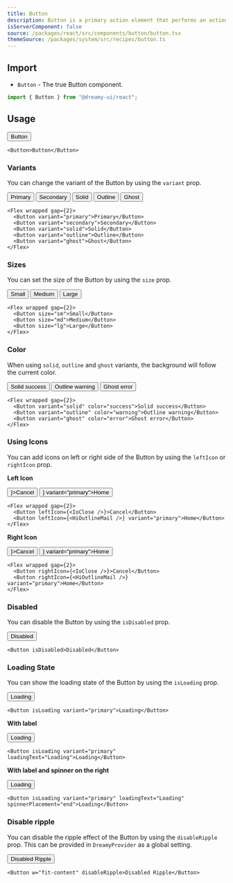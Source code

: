 ```yaml
---
title: Button
description: Button is a primary action element that performs an action when clicked.
isServerComponent: false
source: /packages/react/src/components/button/button.tsx
themeSource: /packages/system/src/recipes/button.ts
---
```


## Import

- `Button` - The true Button component.

```jsx
import { Button } from "@dreamy-ui/react";
```

## Usage

<Wrapper>
	<Button w="fit-content">Button</Button>
</Wrapper>

```tsx
<Button>Button</Button>
```

### Variants

You can change the variant of the Button by using the `variant` prop.

<Wrapper>
	<Flex wrapped gap={2}>
		<Button variant="primary">Primary</Button>
    	<Button variant="secondary">Secondary</Button>
		<Button variant="solid">Solid</Button>
		<Button variant="outline">Outline</Button>
		<Button variant="ghost">Ghost</Button>
	</Flex>
</Wrapper>

```tsx
<Flex wrapped gap={2}>
  <Button variant="primary">Primary</Button>
  <Button variant="secondary">Secondary</Button>
  <Button variant="solid">Solid</Button>
  <Button variant="outline">Outline</Button>
  <Button variant="ghost">Ghost</Button>
</Flex>
```

### Sizes

You can set the size of the Button by using the `size` prop.

<Wrapper>
	<Flex wrapped gap={2}>
		<Button size="sm">Small</Button>
		<Button size="md">Medium</Button>
		<Button size="lg">Large</Button>
	</Flex>
</Wrapper>

```tsx
<Flex wrapped gap={2}>
  <Button size="sm">Small</Button>
  <Button size="md">Medium</Button>
  <Button size="lg">Large</Button>
</Flex>
``` 

### Color

When using `solid`, `outline` and `ghost` variants, the background will follow the current color.

<Wrapper>
	<Flex wrapped gap={2}>
		<Button variant="solid" color="success">Solid success</Button>
		<Button variant="outline" color="warning">Outline warning</Button>
		<Button variant="ghost" color="error">Ghost error</Button>
	</Flex>
</Wrapper>

```tsx
<Flex wrapped gap={2}>
  <Button variant="solid" color="success">Solid success</Button>
  <Button variant="outline" color="warning">Outline warning</Button>
  <Button variant="ghost" color="error">Ghost error</Button>
</Flex>
```

### Using Icons

You can add icons on left or right side of the Button by using the `leftIcon` or `rightIcon` prop.

**Left Icon**

<Wrapper>
	<Flex wrapped gap={2}>
		<Button leftIcon={<IoClose />}>Cancel</Button>
		<Button leftIcon={<HiOutlineMail />} variant="primary">Home</Button>
	</Flex>
</Wrapper>

```tsx
<Flex wrapped gap={2}>
  <Button leftIcon={<IoClose />}>Cancel</Button>
  <Button leftIcon={<HiOutlineMail />} variant="primary">Home</Button>
</Flex>
``` 

**Right Icon**

<Wrapper>
	<Flex wrapped gap={2}>
		<Button rightIcon={<IoClose />}>Cancel</Button>
		<Button rightIcon={<HiOutlineMail />} variant="primary">Home</Button>
	</Flex>
</Wrapper>

```tsx
<Flex wrapped gap={2}>
  <Button rightIcon={<IoClose />}>Cancel</Button>
  <Button rightIcon={<HiOutlineMail />} variant="primary">Home</Button>
</Flex>
``` 

### Disabled

You can disable the Button by using the `isDisabled` prop.

<Wrapper>
	<Button w='fit' isDisabled>Disabled</Button>
</Wrapper>

```tsx
<Button isDisabled>Disabled</Button>
```

### Loading State

You can show the loading state of the Button by using the `isLoading` prop.

<Wrapper>
	<Button w="fit-content" isLoading variant="primary">Loading</Button>
</Wrapper>

```tsx
<Button isLoading variant="primary">Loading</Button>  
```

**With label**

<Wrapper>
	<Button w="fit-content" isLoading variant="primary" loadingText="Loading">Loading</Button>
</Wrapper>

```tsx
<Button isLoading variant="primary" loadingText="Loading">Loading</Button>
```

**With label and spinner on the right**

<Wrapper>
	<Button w="fit-content" isLoading variant="primary" loadingText="Loading" spinnerPlacement="end">Loading</Button>
</Wrapper>

```tsx
<Button isLoading variant="primary" loadingText="Loading" spinnerPlacement="end">Loading</Button>
```

### Disable ripple

You can disable the ripple effect of the Button by using the `disableRipple` prop. This can be provided in `DreamyProvider` as a global setting.

<Wrapper>
	<Button w="fit-content" disableRipple>Disabled Ripple</Button>
</Wrapper>

```tsx
<Button w="fit-content" disableRipple>Disabled Ripple</Button>
```
